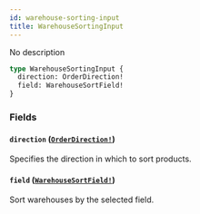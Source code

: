 ```yaml
---
id: warehouse-sorting-input
title: WarehouseSortingInput
---
```


No description

```graphql
type WarehouseSortingInput {
  direction: OrderDirection!
  field: WarehouseSortField!
}
```

### Fields

#### `direction` ([`OrderDirection!`](/developer/api-reference/enums/order-direction))

Specifies the direction in which to sort products.

#### `field` ([`WarehouseSortField!`](/developer/api-reference/enums/warehouse-sort-field))

Sort warehouses by the selected field.
